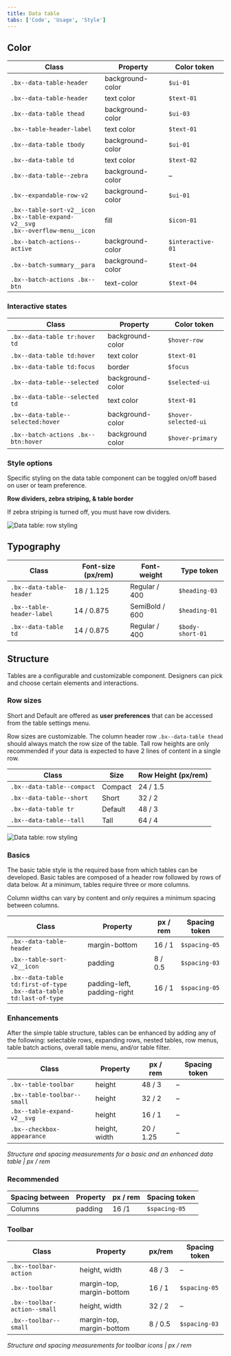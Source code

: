 ```yaml
---
title: Data table
tabs: ['Code', 'Usage', 'Style']
---
```


## Color

| Class                                                                                                                 | Property                              | Color token |
| --------------------------------------------------------------------------------------------------------------------- | ------------------------------------- | ----------- |
| `.bx--data-table-header`                                                                                           | background-color                      | `$ui-01`    |
| `.bx--data-table-header`                                                                                           | text color                            | `$text-01`  |
| `.bx--data-table thead`                                                                                            | background-color                      | `$ui-03`    |
| `.bx--table-header-label`                                                                                             | text color                            | `$text-01`  |
| `.bx--data-table tbody`                                                                                            | background-color                      | `$ui-01`    |
| `.bx--data-table td`                                                                                               | text color                            | `$text-02`  |
| `.bx--data-table--zebra`                                                                                           | background-color                      | –           |
| `.bx--expandable-row-v2`                                                                                              | background-color                      | `$ui-01`    |
| `.bx--table-sort-v2__icon` <br/> `.bx--table-expand-v2__svg` <br/> `.bx--overflow-menu__icon`                         | fill                                  | `$icon-01`  |
| `.bx--batch-actions--active`                                                                                          | background-color                      | `$interactive-01` |
| `.bx--batch-summary__para`                                                                                            | background-color                      | `$text-04`  |
| `.bx--batch-actions .bx--btn`                                                                                         | text-color                            | `$text-04`  |

### Interactive states

| Class                                                              | Property                              | Color token         |
| -------------------------------------------------------------------| ------------------------------------- | ------------------- |
| `.bx--data-table tr:hover td`                                   | background-color                      | `$hover-row`        |
| `.bx--data-table td:hover`                                      | text color                            | `$text-01`          |
| `.bx--data-table td:focus`                                      | border                                | `$focus`            |
| `.bx--data-table--selected`                                     | background-color                      | `$selected-ui`      |
| `.bx--data-table--selected td`                                  | text color                            | `$text-01`          |
| `.bx--data-table--selected:hover`                               | background-color                      | `$hover-selected-ui`|
| `.bx--batch-actions .bx--btn:hover`                                | background color                      | `$hover-primary`    |

### Style options

Specific styling on the data table component can be toggled on/off based on user or team preference.

**Row dividers, zebra striping, & table border**

If zebra striping is turned off, you must have row dividers.



![Data table: row styling](images/data-table-style-1.png)



<!-- This section is commented out until themes are ready

**Background colors**

Data tables are built to be accessible against the `$ui-background` color:



![Data table: background colors](images/data-table-style-2.png)


-->

## Typography

| Class                       | Font-size (px/rem) | Font-weight    | Type token        |
| --------------------------- | ------------------ | -------------- | ----------------- |
| `.bx--data-table-header` | 18 / 1.125         | Regular / 400  | `$heading-03`     |
| `.bx--table-header-label`   | 14 / 0.875         | SemiBold / 600 | `$heading-01`     |
| `.bx--data-table td`     | 14 / 0.875         | Regular / 400  | `$body-short-01`  |

## Structure

Tables are a configurable and customizable component. Designers can pick and choose certain elements and interactions.

### Row sizes

Short and Default are offered as **user preferences** that can be accessed from the table settings menu.

Row sizes are customizable. The column header row `.bx--data-table thead` should always match the row size of the table. Tall row heights are only recommended if your data is expected to have 2 lines of content in a single row.

| Class                         | Size    | Row Height (px/rem) |
| ----------------------------- | ------- | ------------------- |
| `.bx--data-table--compact` | Compact | 24 / 1.5            |
| `.bx--data-table--short`   | Short   | 32 / 2              |
| `.bx--data-table tr`       | Default | 48 / 3              |
| `.bx--data-table--tall`    | Tall    | 64 / 4              |



![Data table: row styling](images/data-table-style-3.png)



### Basics

The basic table style is the required base from which tables can be developed. Basic tables are composed of a header row followed by rows of data below. At a minimum, tables require three or more columns.

Column widths can vary by content and only requires a minimum spacing between columns.

| Class                                                                            | Property                    | px / rem  | Spacing token |
| -------------------------------------------------------------------------------- | --------------------------- | --------- | ------------- |
| `.bx--data-table-header`                                                      | margin-bottom               | 16 / 1    | `$spacing-05` |
| `.bx--table-sort-v2__icon`                                                       | padding                     | 8 / 0.5   | `$spacing-03` |
| `.bx--data-table td:first-of-type` <br/> `.bx--data-table td:last-of-type` | padding-left, padding-right | 16 / 1    | `$spacing-05` |

### Enhancements

After the simple table structure, tables can be enhanced by adding any of the following: selectable rows, expanding rows, nested tables, row menus, table batch actions, overall table menu, and/or table filter.

| Class                       | Property      | px / rem   | Spacing token |
| --------------------------- | ------------- | ---------- | ------------- |
| `.bx--table-toolbar`        | height        | 48 / 3     | –             |
| `.bx--table-toolbar--small` | height        | 32 / 2     | –             |
| `.bx--table-expand-v2__svg` | height        | 16 / 1     | –             |
| `.bx--checkbox-appearance`  | height, width | 20 / 1.25  | –             |

_Structure and spacing measurements for a basic and an enhanced data table | px / rem_

### Recommended

| Spacing between | Property | px / rem   | Spacing token |
| --------------- | -------- | ---------- | ------------- |
| Columns         | padding  | 16 /1      | `$spacing-05` |

### Toolbar

| Class                       | Property                  | px/rem   | Spacing token |
| --------------------------- | ------------------------- | -------- | ------------- |
| `.bx--toolbar-action `      | height, width             | 48 / 3   | –             |
| `.bx--toolbar`              | margin-top, margin-bottom | 16 / 1   | `$spacing-05` |
| `.bx--toolbar-action--small`| height, width             | 32 / 2   | –             |
| `.bx--toolbar--small`       | margin-top, margin-bottom | 8 / 0.5  | `$spacing-03` |

_Structure and spacing measurements for toolbar icons | px / rem_
